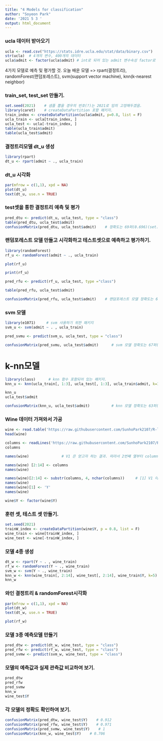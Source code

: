 ```yaml
---
title: "4 Models for classification"
author: "Soyeon Park"
date: '2021 5 3 '
output: html_document
---
```

### ucla 데이터 받아오기

```r
ucla <- read.csv("https://stats.idre.ucla.edu/stat/data/binary.csv")
str(ucla)  # 4개의 변수, 400개의 데이터
ucla$admit <- factor(ucla$admit) # int로 되어 있는 admit 변수속성 factor로 변경하여 저장하기.
```

4가지 모델로 예측 및 평가할 것.
오늘 배운 모델 => rpart(결정트리), randomForest(랜덤포레스트), svm(support vector machine), knn(k-nearest neighbor)

### train_set, test_set 만들기.
```r
set.seed(2021)    # 샘플 뽑을 경우의 번호(?)는 2021로 임의 고정해두겠음.
library(caret)    # createDataPartition 포함 패키지.
train_index <- createDataPartition(ucla$admit, p=0.8, list = F)
ucla_train <- ucla[train_index, ]
ucla_test <- ucla[-train_index, ]
table(ucla_train$admit)
table(ucla_test$admit)

```



### 결정트리모델 dt_u 생성

```r
library(rpart)
dt_u <- rpart(admit ~ ., ucla_train)
```

### dt_u 시각화
```r
par(mfrow = c(1,1), xpd = NA)
plot(dt_u)
text(dt_u, use.n = TRUE)
```

### test셋을 통한 결정트리 예측 및 평가
```r
pred_dtu <- predict(dt_u, ucla_test, type = "class")
table(pred_dtu, ucla_test$admit)
confusionMatrix(pred_dtu, ucla_test$admit)    # 정확도는 69퍼(0.696)(set.seed(2021) 기준)
```

### 랜덤포레스트 모델 만들고 시각화하고 테스트셋으로 예측하고 평가하기.
```r
library(randomForest)
rf_u <- randomForest(admit ~ ., ucla_train)

plot(rf_u)

print(rf_u)

pred_rfu <- predict(rf_u, ucla_test, type ="class")

table(pred_rfu, ucla_test$admit)

confusionMatrix(pred_rfu, ucla_test$admit)    # 랜덤포레스트 모델 정확도는 67퍼(0.671)(set.seed(2021) 기준)
```


### svm 모델

```r
library(e1071)     # svm 사용하기 위한 패키지
svm_u <- svm(admit ~ . , ucla_train)

pred_svmu <- predict(svm_u, ucla_test, type = "class")

confusionMatrix(pred_svmu, ucla_test$admit)      # svm 모델 정확도는 67퍼(0.671)(set.seed(2021) 기준)
```

# k-nn모델

```r
library(class)      # knn 함수 포함되어 있는 패키지.
knn_u <- knn(ucla_train[, 1:3], ucla_test[, 1:3], ucla_train$admit, k=10)

knn_u
ucla_test$admit

confusionMatrix(knn_u, ucla_test$admit)          # knn 모델 정확도는 63퍼(0.633)(set.seed(2021) 기준)
```
### Wine 데이터 가져와서 가공
```r
wine <- read.table('https://raw.githubusercontent.com/SunhoPark2107/R-lecture-2021/main/data/wine.data.txt', sep = ',')
head(wine)

columns <- readLines('https://raw.githubusercontent.com/SunhoPark2107/R-lecture-2021/main/data/wine.name.txt')
columns

names(wine)               # V1 은 얻고자 하는 결과. 따라서 2번째 열부터 columns의 변수명을 적용하여 줌.

names(wine) [2:14] <- columns
names(wine)

names(wine)[2:14] <- substr(columns, 4, nchar(columns))     # [1] V1 이런 식으로 되어 있으므로 이름만 남기기 위해서 substr함수 사용.
names(wine)
names(wine)[1] <- 'Y'
names(wine)

wine$Y <- factor(wine$Y)
```

### 훈련 셋, 테스트 셋 만들기.
```r
set.seed(2021)
trainW_index <- createDataPartition(wine$Y, p = 0.8, list = F)
wine_train <- wine[trainW_index, ]
wine_test <- wine[-trainW_index, ]
```

### 모델 4종 생성
```r

dt_w <- rpart(Y ~ . , wine_train)
rf_w <- randomForest(Y ~ ., wine_train)
svm_w <- svm(Y ~ ., wine_train)
knn_w <- knn(wine_train[, 2:14], wine_test[, 2:14], wine_train$Y, k=5)
knn_w
```

### 와인 결정트리 & randomForest시각화
```r

par(mfrow = c(1,1), xpd = NA)
plot(dt_w)
text(dt_w, use.n = TRUE)

plot(rf_w)
```

### 모델 3종 예측모델 만들기
```r

pred_dtw <- predict(dt_w, wine_test, type = "class")
pred_rfw <- predict(rf_w, wine_test, type = "class")
pred_svmw <- predict(svm_w, wine_test, type = "class")

```

### 모델의 예측값과 실제 관측값 비교하여 보기.
```r

pred_dtw
pred_rfw
pred_svmw
knn_w
wine_test$Y
```

### 각 모델의 정확도 확인하여 보기.

```r

confusionMatrix(pred_dtw, wine_test$Y)    # 0.912
confusionMatrix(pred_rfw, wine_test$Y)    # 0.971 
confusionMatrix(pred_svmw, wine_test$Y)    # 1
confusionMatrix(knn_w, wine_test$Y)    # 0.706

```


















